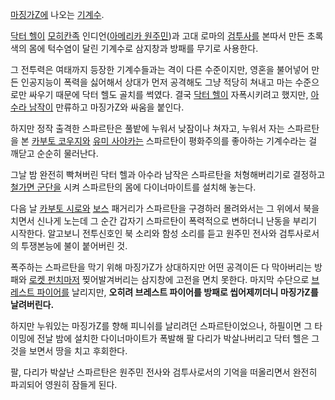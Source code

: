 [[마징가Z]]에 나오는 [[기계수]].

[[닥터 헬]]이 [[모히칸]]족 인디언([[아메리카 원주민]])과 고대 로마의 [[검투사]]를 본따서 만든 초록색의 몸에 턱수염이 달린 기계수로 삼지창과 방패를 무기로 사용한다.

그 전투력은 여태까지 등장한 기계수들과는 격이 다른 수준이지만, 영혼을 불어넣어 만든 인공지능이 폭력을 싫어해서 상대가 먼저 공격해도 그냥 적당히 쳐내고 마는 수준으로만 싸우기 때문에 닥터 헬도 골치를 썩였다. 결국 [[닥터 헬]]이 자폭시키려고 했지만, [[아수라 남작]]이 만류하고 마징가Z와 싸움을 붙인다.

하지만 정작 출격한 스파르탄은 풀밭에 누워서 낮잠이나 쳐자고, 누워서 자는 스파르탄을 본 [[카부토 코우지]]와 [[유미 사야카]]는 스파르탄이 평화주의를 좋아하는 기계수라는 걸 깨닫고 순순히 물러난다.

그날 밤 완전히 빡쳐버린 닥터 헬과 아수라 남작은 스파르탄을 처형해버리기로 결정하고 [[철가면 군단]]을 시켜 스파르탄의 몸에 다이너마이트를 설치해 놓는다.

다음 날 [[카부토 시로]]와 [[보스]] 패거리가 스파르탄을 구경하러 몰려와서는 그 위에서 북을 치면서 신나게 노는데 그 순간 갑자기 스파르탄이 폭력적으로 변하더니 난동을 부리기 시작한다. 알고보니 전투신호인 북 소리와 함성 소리를 듣고 원주민 전사와 검투사로서의 투쟁본능에 불이 붙어버린 것.

폭주하는 스파르탄을 막기 위해 마징가Z가 상대하지만 어떤 공격이든 다 막아버리는 방패와 [[로켓 펀치]]마저 찢어발겨버리는 삼지창에 고전을 면치 못한다. 마지막 수단으로 [[브레스트 파이어]]를 날리지만, '''오히려 브레스트 파이어를 방패로 씹어제끼더니 마징가Z를 날려버린다.'''

하지만 누워있는 마징가Z를 향해 피니쉬를 날리려던 스파르탄이었으나, 하필이면 그 타이밍에 전날 밤에 설치한 다이너마이트가 폭발해 팔 다리가 박살나버리고 닥터 헬은 그것을 보면서 땅을 치고 후회한다.

팔, 다리가 박살난 스파르탄은 원주민 전사와 검투사로서의 기억을 떠올리면서 완전히 파괴되어 영원히 잠들게 된다.
